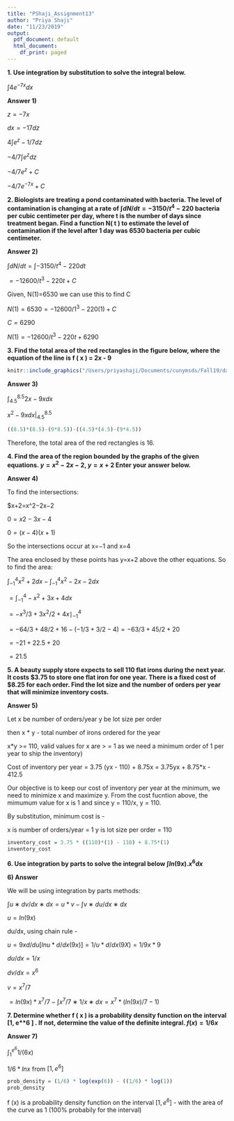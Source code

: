 ```yaml
---
title: "PShaji_Assignment13"
author: "Priya Shaji"
date: "11/23/2019"
output:
  pdf_document: default
  html_document:
    df_print: paged
---
```


<strong>1. Use integration by substitution to solve the integral below.</strong>

$\int 4e^{-7x} dx$ 

<strong> Answer 1)</strong>

$z=−7x$

$dx=−17dz$

$4\int e^{z}-1/7 dz$ 

${-4/7} \int e^z dz$

${-4/7}e^z + C$

${-4/7}e^{-7x} + C$


<strong>2. Biologists are treating a pond contaminated with bacteria. The level of contamination is changing at a rate of
$\int dN/dt = -3150/t^4-220$ bacteria per cubic centimeter per day, where t is the number of days since treatment began. Find a function N( t ) to estimate the level of contamination if the level after 1 day was 6530 bacteria per cubic centimeter.</strong>

<strong> Answer 2)</strong>

$\int dN/dt = \int-3150/t^4-220 dt$

$= -12600/t^3 -220t+C$

Given, N(1)=6530 we can use this to find C

$N(1)=6530=-12600/1^3-220(1)+C$

$C=6290$

$N(1)=-12600/t^3-220t+6290$

<strong>3. Find the total area of the red rectangles in the figure below, where the equation of the line is f ( x ) = 2x - 9</strong>

```r
knitr::include_graphics("/Users/priyashaji/Documents/cunymsds/Fall19/data 605/week 13/Screen Shot 2019-11-23 at 2.08.26 PM.png")
```

<strong> Answer 3)</strong>

$\int_{4.5}^{8.5} 2x-9x dx$

$x^2-9xdx|_{4.5}^{8.5}$

```r
((8.5)*(8.5)-(9*8.5))-((4.5)*(4.5)-(9*4.5))
```


Therefore, the total area of the red rectangles is 16.

<strong> 4. Find the area of the region bounded by the graphs of the given equations.
$y=x^2-2x-2$, $y=x+2$ Enter your answer below. </strong>

<strong> Answer 4)</strong>

To find the intersections:

$x+2=x^2−2x−2

$0=x2−3x−4$

$0=(x−4)(x+1)$

So the intersections occur at x=−1 and x=4

The area enclosed by these points has y=x+2 above the other equations. So to find the area:

$\int_{-1}^{4}x^2+2dx−\int_{-1}^{4}x^2−2x−2dx$

$=\int_{-1}^{4}−x^2+3x+4dx$

$=−x^3/3+3x^2/2+4x∣_{-1}^{4}$

$=−64/3+48/2+16−(−1/3+3/2−4)=−63/3+45/2+20$

$=−21+22.5+20$

$=21.5$


<strong>5. A beauty supply store expects to sell 110 flat irons during the next year. It costs $3.75 to store one flat iron for one year. There is a fixed cost of $8.25 for each order. Find the lot size and the number of orders per year that will minimize inventory costs.</strong>


<strong> Answer 5)</strong>


Let 
x be number of orders/year
y be lot size per order

then x * y - total number of irons ordered for the year

x*y >= 110, valid values for x are > = 1 as we need a minimum order of 1 per year to ship the inventory)

Cost of inventory per year = 3.75 (yx - 110) + 8.75x = 3.75yx + 8.75*x - 412.5

Our objective is to keep our cost of inventory per year at the minimum, we need to minimize x and maximize y. From the cost fucntion above, the mimumum value for x is 1 and since y = 110/x, y = 110.

By substitution, minimum cost is -

x is number of orders/year = 1
y is lot size per order = 110


```r
inventory_cost = 3.75 * ((110)*(1) - 110) + 8.75*(1)
inventory_cost

```



<strong>6. Use integration by parts to solve the integral below
$\int ln(9x) .x^6 dx$</strong>

<strong>6) Answer</strong>

We will be using integration by parts methods:


$∫u∗dv/dx∗dx = u*v - ∫v∗du/dx∗dx$

$u = ln(9x)$

du/dx, using chain rule -

$u = 9x d/du[ln u * d/dx(9x)] = 1/u* d/dx (9X) = 1/9x * 9$

$du/dx = 1/x$

$dv/dx = x^6$

$v = x^7/7$

$= ln (9x) * x^7/7 - ∫x^7/7∗1/x∗dx= x^7*(ln (9x)/7 - 1)$


<strong>7. Determine whether f ( x ) is a probability density function on the interval   [1, e**6 ]  . If not, determine the value of the definite integral.
$f(x)= 1 /6x$ </strong>

<strong> Answer 7)</strong>

$\int_{1}^{e^6} 1/(6x)$

$1/6 *ln x$ from $[1, e^6]$

```r
prob_density = (1/6) * log(exp(6)) - ((1/6) * log(1))
prob_density
```


f (x) is a probability density function on the interval $[1, e^6]$ - with the area of the curve as 1 (100% probabily for the interval)




